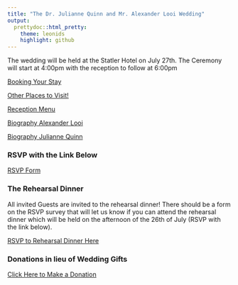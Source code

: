```yaml
---
title: "The Dr. Julianne Quinn and Mr. Alexander Looi Wedding"
output:
  prettydoc::html_pretty:
    theme: leonids
    highlight: github
---
```


The wedding will be held at the Statler Hotel on July 27th.
The Ceremony will start at 4:00pm with the reception to follow at 6:00pm

[Booking Your Stay](WeddingHotels.html)  

[Other Places to Visit!](OtherPlacestoVisit.html)

[Reception Menu](Menu.html)

[Biography Alexander Looi](AlexanderLooi.html)

[Biography Julianne Quinn](JulianneQuinn.html)

### RSVP with the Link Below
[RSVP Form](https://docs.google.com/forms/d/e/1FAIpQLSfVKBIurh6tgx1NoQBEIHvTNE2z0WUEf48MGI-Gfik3m6Y6QQ/viewform?usp=pp_url)

### The Rehearsal Dinner
All invited Guests are invited to the rehearsal dinner! There should be a form on the RSVP survey that will let us know if you can attend the rehearsal dinner which will be held on the afternoon of the 26th of July (RSVP with the link below). 

[RSVP to Rehearsal Dinner Here](https://docs.google.com/forms/d/e/1FAIpQLSdocy75IXp6-w3UCy0vlKSj-YhxBpO2aLbz6PIR77OdVZ6T2g/viewform?usp=sf_link)
<!--More information can be found in the link below.

[Rehearsal Dinner](RehearsalDinner.html)
-->

### Donations in lieu of Wedding Gifts
[Click Here to Make a Donation](Donations.html)
